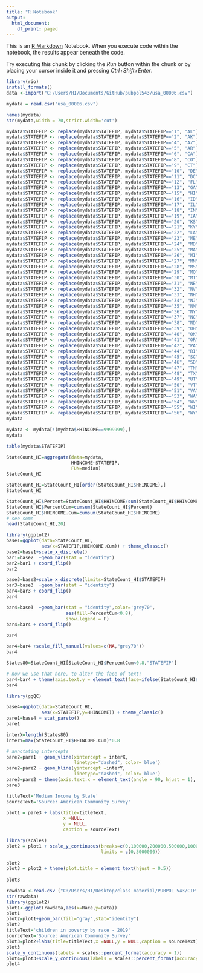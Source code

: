---
title: "R Notebook"
output:
  html_document:
    df_print: paged
---

This is an [R Markdown](http://rmarkdown.rstudio.com) Notebook. When you execute code within the notebook, the results appear beneath the code. 

Try executing this chunk by clicking the *Run* button within the chunk or by placing your cursor inside it and pressing *Ctrl+Shift+Enter*. 

```{r}
library(rio)
install_formats()
data <-import("C:/Users/HI/Documents/GitHub/pubpol543/usa_00006.csv")
```
```{r}
mydata = read.csv("usa_00006.csv")
```

```{r}
names(mydata)
str(mydata,width = 70,strict.width='cut')
```
```{r}
mydata$STATEFIP <- replace(mydata$STATEFIP, mydata$STATEFIP=="1", "AL")
mydata$STATEFIP <- replace(mydata$STATEFIP, mydata$STATEFIP=="2", "AK")
mydata$STATEFIP <- replace(mydata$STATEFIP, mydata$STATEFIP=="4", "AZ")
mydata$STATEFIP <- replace(mydata$STATEFIP, mydata$STATEFIP=="5", "AR")
mydata$STATEFIP <- replace(mydata$STATEFIP, mydata$STATEFIP=="6", "CA")
mydata$STATEFIP <- replace(mydata$STATEFIP, mydata$STATEFIP=="8", "CO")
mydata$STATEFIP <- replace(mydata$STATEFIP, mydata$STATEFIP=="9", "CT")
mydata$STATEFIP <- replace(mydata$STATEFIP, mydata$STATEFIP=="10", "DE")
mydata$STATEFIP <- replace(mydata$STATEFIP, mydata$STATEFIP=="11", "DC")
mydata$STATEFIP <- replace(mydata$STATEFIP, mydata$STATEFIP=="12", "FL")
mydata$STATEFIP <- replace(mydata$STATEFIP, mydata$STATEFIP=="13", "GA")
mydata$STATEFIP <- replace(mydata$STATEFIP, mydata$STATEFIP=="15", "HI")
mydata$STATEFIP <- replace(mydata$STATEFIP, mydata$STATEFIP=="16", "ID")
mydata$STATEFIP <- replace(mydata$STATEFIP, mydata$STATEFIP=="17", "IL")
mydata$STATEFIP <- replace(mydata$STATEFIP, mydata$STATEFIP=="18", "IN")
mydata$STATEFIP <- replace(mydata$STATEFIP, mydata$STATEFIP=="19", "IA")
mydata$STATEFIP <- replace(mydata$STATEFIP, mydata$STATEFIP=="20", "KS")
mydata$STATEFIP <- replace(mydata$STATEFIP, mydata$STATEFIP=="21", "KY")
mydata$STATEFIP <- replace(mydata$STATEFIP, mydata$STATEFIP=="22", "LA")
mydata$STATEFIP <- replace(mydata$STATEFIP, mydata$STATEFIP=="23", "ME")
mydata$STATEFIP <- replace(mydata$STATEFIP, mydata$STATEFIP=="24", "MD")
mydata$STATEFIP <- replace(mydata$STATEFIP, mydata$STATEFIP=="25", "MA")
mydata$STATEFIP <- replace(mydata$STATEFIP, mydata$STATEFIP=="26", "MI")
mydata$STATEFIP <- replace(mydata$STATEFIP, mydata$STATEFIP=="27", "MN")
mydata$STATEFIP <- replace(mydata$STATEFIP, mydata$STATEFIP=="28", "MS")
mydata$STATEFIP <- replace(mydata$STATEFIP, mydata$STATEFIP=="29", "MO")
mydata$STATEFIP <- replace(mydata$STATEFIP, mydata$STATEFIP=="30", "MT")
mydata$STATEFIP <- replace(mydata$STATEFIP, mydata$STATEFIP=="31", "NE")
mydata$STATEFIP <- replace(mydata$STATEFIP, mydata$STATEFIP=="32", "NV")
mydata$STATEFIP <- replace(mydata$STATEFIP, mydata$STATEFIP=="33", "NH")
mydata$STATEFIP <- replace(mydata$STATEFIP, mydata$STATEFIP=="34", "NJ")
mydata$STATEFIP <- replace(mydata$STATEFIP, mydata$STATEFIP=="35", "NM")
mydata$STATEFIP <- replace(mydata$STATEFIP, mydata$STATEFIP=="36", "NY")
mydata$STATEFIP <- replace(mydata$STATEFIP, mydata$STATEFIP=="37", "NC")
mydata$STATEFIP <- replace(mydata$STATEFIP, mydata$STATEFIP=="38", "ND")
mydata$STATEFIP <- replace(mydata$STATEFIP, mydata$STATEFIP=="39", "OH")
mydata$STATEFIP <- replace(mydata$STATEFIP, mydata$STATEFIP=="40", "OK")
mydata$STATEFIP <- replace(mydata$STATEFIP, mydata$STATEFIP=="41", "OR")
mydata$STATEFIP <- replace(mydata$STATEFIP, mydata$STATEFIP=="42", "PA")
mydata$STATEFIP <- replace(mydata$STATEFIP, mydata$STATEFIP=="44", "RI")
mydata$STATEFIP <- replace(mydata$STATEFIP, mydata$STATEFIP=="45", "SC")
mydata$STATEFIP <- replace(mydata$STATEFIP, mydata$STATEFIP=="46", "SD")
mydata$STATEFIP <- replace(mydata$STATEFIP, mydata$STATEFIP=="47", "TN")
mydata$STATEFIP <- replace(mydata$STATEFIP, mydata$STATEFIP=="48", "TX")
mydata$STATEFIP <- replace(mydata$STATEFIP, mydata$STATEFIP=="49", "UT")
mydata$STATEFIP <- replace(mydata$STATEFIP, mydata$STATEFIP=="50", "VT")
mydata$STATEFIP <- replace(mydata$STATEFIP, mydata$STATEFIP=="51", "VA")
mydata$STATEFIP <- replace(mydata$STATEFIP, mydata$STATEFIP=="53", "WA")
mydata$STATEFIP <- replace(mydata$STATEFIP, mydata$STATEFIP=="54", "WV")
mydata$STATEFIP <- replace(mydata$STATEFIP, mydata$STATEFIP=="55", "WI")
mydata$STATEFIP <- replace(mydata$STATEFIP, mydata$STATEFIP=="56", "WY")
mydata

```
```{r}
mydata <- mydata[!(mydata$HHINCOME==9999999),]
mydata

```
```{r}
table(mydata$STATEFIP)
```


```{r}
StateCount_HI=aggregate(data=mydata,
                        HHINCOME~STATEFIP,
                        FUN=median)
StateCount_HI
```
```{r}
StateCount_HI=StateCount_HI[order(StateCount_HI$HHINCOME),]
StateCount_HI
```
```{r}
StateCount_HI$Percent=StateCount_HI$HHINCOME/sum(StateCount_HI$HHINCOME)
StateCount_HI$PercentCum=cumsum(StateCount_HI$Percent)
StateCount_HI$HHINCOME.Cum=cumsum(StateCount_HI$HHINCOME)
# see some
head(StateCount_HI,20)
```
```{r}
library(ggplot2)
base1=ggplot(data=StateCount_HI,
             aes(x=STATEFIP,HHINCOME.Cum)) + theme_classic()
base2=base1+scale_x_discrete()
bar1=base2  +geom_bar(stat = "identity")
bar2=bar1 + coord_flip() 
bar2
```

```{r}
base3=base2+scale_x_discrete(limits=StateCount_HI$STATEFIP)
bar3=base3  +geom_bar(stat = "identity")
bar4=bar3 + coord_flip() 
bar4
```
```{r}
bar4=base3  +geom_bar(stat = "identity",color='grey70',
                      aes(fill=PercentCum<0.8),
                      show.legend = F)
bar4=bar4 + coord_flip()

bar4
```
```{r}
bar4=bar4 +scale_fill_manual(values=c(NA,"grey70"))
bar4
```
```{r}
States80=StateCount_HI[StateCount_HI$PercentCum<0.8,"STATEFIP"]

# now we use that here, to alter the face of text:
bar4=bar4 + theme(axis.text.y = element_text(face=ifelse(StateCount_HI$STATEFIP%in%States80,"bold","plain"),size=9))
bar4
```
```{r}
library(ggQC) 

base4=ggplot(data=StateCount_HI,
             aes(x=STATEFIP,y=HHINCOME)) + theme_classic()
pare1=base4 + stat_pareto() 
pare1
```

```{r}
interX=length(States80)
interY=max(StateCount_HI$HHINCOME.Cum)*0.8

# annotating intercepts
pare2=pare1 + geom_vline(xintercept = interX,
                         linetype="dashed", color='blue') 
pare2=pare2 + geom_hline(yintercept =interY,
                         linetype="dashed", color='blue') 
pare3=pare2 + theme(axis.text.x = element_text(angle = 90, hjust = 1), text=element_text(size=10))
pare3
```
```{r}
titleText='Median Income by State'
sourceText='Source: American Community Survey'

plot1 = pare3 + labs(title=titleText,
                     x =NULL, 
                     y = NULL,
                     caption = sourceText)
```

```{r}
library(scales)
plot2 = plot1 + scale_y_continuous(breaks=c(0,100000,200000,500000,1000000,2000000),
                                   limits = c(0,3000000))
                                    
plot2
plot3 = plot2 + theme(plot.title = element_text(hjust = 0.5))
                      
plot3
```

```{r}
rawdata <-read.csv ("C:/Users/HI/Desktop/class material/PUBPOL 543/CIP.csv")
str(rawdata)
library(ggplot2)
plot1<-ggplot(rawdata,aes(x=Race,y=Data))
plot1
plot2=plot1+geom_bar(fill="gray",stat="identity")
plot2
titleText='children in poverty by race - 2019'
sourceText='Source: American Community Survey'
plot3=plot2+labs(title=titleText,x =NULL,y = NULL,caption = sourceText)
plot3
scale_y_continuous(labels = scales::percent_format(accuracy = 1))
plot4=plot3+scale_y_continuous(labels = scales::percent_format(accuracy = 1))
plot4

```


